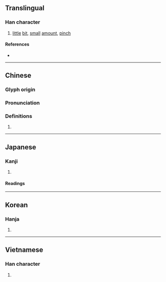 {{character info/new}}
{{also|攝}}
==Translingual==

===Han character===
{{Han char|rn=64|rad=手|as=12|sn=15|four=56047|canj=QASE|ids=⿰扌最}}

# [[little]] [[bit]], [[small]] [[amount]], [[pinch]]

====References====
* {{Han ref|kx=0456.180|dkj=12748|dj=0805.120|hdz=31957.020|uh=64AE|ud=25774|bh=BCBC|bd=48316}}

----

==Chinese==
{{zh-forms}}

===Glyph origin===
{{Han etym}}

===Pronunciation===
{{zh-pron
|m=cuō
|c=cyut3
|h=pfs=chep/chhot
|md=
|mn=choat/chhoat/chhok
|mn_note=choat/chhoat - literary; chhok - vernacular (俗)
|w=
|mc=y
|oc=y
|cat=
}}

===Definitions===
{{zh-hanzi}}

# {{rfdef|lang=zh}}

----

==Japanese==

===Kanji===
{{ja-kanji|grade=c|rs=手12}}

# {{defn|lang=ja|sort=手12}}

====Readings====
{{ja-readings
|goon=さち
|kanon=さつ
|on=さい
|kun=と-る, つま-む, つまみ
}}

----

==Korean==

===Hanja===
{{ko-hanja|hangeul=촬|eumhun=|rv=chwal|mr=ch'wal|y=chwal}}

# {{defn|lang=ko|sort=手12}}

----

==Vietnamese==

===Han character===
{{vi-hantu|rs=手12|toát}}

# {{defn|lang=vi|sort=手12}}